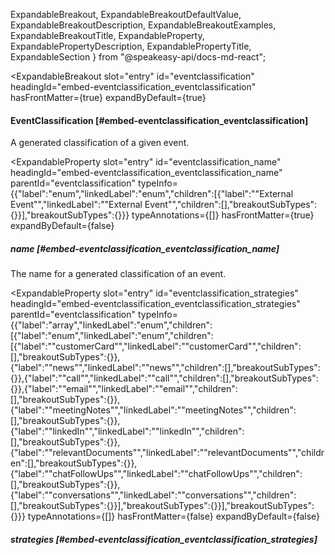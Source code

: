   ExpandableBreakout,
  ExpandableBreakoutDefaultValue,
  ExpandableBreakoutDescription,
  ExpandableBreakoutExamples,
  ExpandableBreakoutTitle,
  ExpandableProperty,
  ExpandablePropertyDescription,
  ExpandablePropertyTitle,
  ExpandableSection
} from "@speakeasy-api/docs-md-react";

<ExpandableSection>

<ExpandableBreakout
  slot="entry"
  id="eventclassification"
  headingId="embed-eventclassification_eventclassification"
  hasFrontMatter={true}
  expandByDefault={true}
>

<ExpandableBreakoutTitle slot="title">

#### EventClassification [#embed-eventclassification_eventclassification]

</ExpandableBreakoutTitle>

<ExpandableBreakoutDescription slot="description">

A generated classification of a given event.

</ExpandableBreakoutDescription>

<ExpandableBreakoutExamples slot="examples">

</ExpandableBreakoutExamples>

<ExpandableBreakoutDefaultValue slot="defaultValue">

</ExpandableBreakoutDefaultValue>

</ExpandableBreakout>

<ExpandableProperty
  slot="entry"
  id="eventclassification_name"
  headingId="embed-eventclassification_eventclassification_name"
  parentId="eventclassification"
  typeInfo={{"label":"enum","linkedLabel":"enum","children":[{"label":"\"External Event\"","linkedLabel":"\"External Event\"","children":[],"breakoutSubTypes":{}}],"breakoutSubTypes":{}}}
  typeAnnotations={[]}
  hasFrontMatter={true}
  expandByDefault={false}
>

<ExpandablePropertyTitle slot="title">

##### name [#embed-eventclassification_eventclassification_name]

</ExpandablePropertyTitle>

<ExpandablePropertyDescription slot="description">

The name for a generated classification of an event.

</ExpandablePropertyDescription>

</ExpandableProperty>

<ExpandableProperty
  slot="entry"
  id="eventclassification_strategies"
  headingId="embed-eventclassification_eventclassification_strategies"
  parentId="eventclassification"
  typeInfo={{"label":"array","linkedLabel":"enum","children":[{"label":"enum","linkedLabel":"enum","children":[{"label":"\"customerCard\"","linkedLabel":"\"customerCard\"","children":[],"breakoutSubTypes":{}},{"label":"\"news\"","linkedLabel":"\"news\"","children":[],"breakoutSubTypes":{}},{"label":"\"call\"","linkedLabel":"\"call\"","children":[],"breakoutSubTypes":{}},{"label":"\"email\"","linkedLabel":"\"email\"","children":[],"breakoutSubTypes":{}},{"label":"\"meetingNotes\"","linkedLabel":"\"meetingNotes\"","children":[],"breakoutSubTypes":{}},{"label":"\"linkedIn\"","linkedLabel":"\"linkedIn\"","children":[],"breakoutSubTypes":{}},{"label":"\"relevantDocuments\"","linkedLabel":"\"relevantDocuments\"","children":[],"breakoutSubTypes":{}},{"label":"\"chatFollowUps\"","linkedLabel":"\"chatFollowUps\"","children":[],"breakoutSubTypes":{}},{"label":"\"conversations\"","linkedLabel":"\"conversations\"","children":[],"breakoutSubTypes":{}}],"breakoutSubTypes":{}}],"breakoutSubTypes":{}}}
  typeAnnotations={[]}
  hasFrontMatter={false}
  expandByDefault={false}
>

<ExpandablePropertyTitle slot="title">

##### strategies [#embed-eventclassification_eventclassification_strategies]

</ExpandablePropertyTitle>

</ExpandableProperty>

</ExpandableSection>